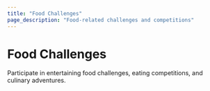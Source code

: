 ```yaml
---
title: "Food Challenges"
page_description: "Food-related challenges and competitions"
---
```


# Food Challenges

Participate in entertaining food challenges, eating competitions, and culinary adventures.